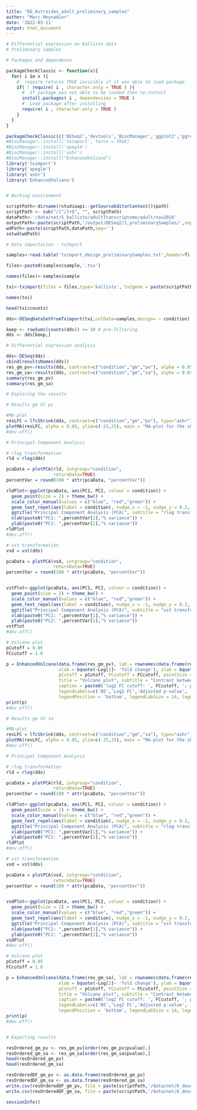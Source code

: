 ```yaml
---
title: "DE_Astroides_adult_preliminary_samples"
author: "Marc Meynadier"
date: '2022-03-11'
output: html_document
---
```


```r
# Differential expression on Kallisto data 
# Preliminary samples 

# Packages and dependence

packageCheckClassic <- function(x){
  for( i in x ){
    #  require returns TRUE invisibly if it was able to load package
    if( ! require( i , character.only = TRUE ) ){
      #  If package was not able to be loaded then re-install
      install.packages( i , dependencies = TRUE )
      #  Load package after installing
      require( i , character.only = TRUE )
    }
  }
}

packageCheckClassic(c('DESeq2','devtools','BiocManager','ggplot2','ggrepel','markdown','airway'))
#BiocManager::install('tximport', force = TRUE)
#BiocManager::install('apeglm')
#BiocManager::install('ashr')
#BiocManager::install("EnhancedVolcano")
library('tximport')
library('apeglm')
library('ashr')
library('EnhancedVolcano')


# Working environment 

scriptPath<-dirname(rstudioapi::getSourceEditorContext()$path)
scriptPath <- sub("/[^/]+$", "", scriptPath)
dataPath<-'/data/net/5_kallisto/adultTranscriptome/adult/nov2016'
outputPath<-paste(scriptPath,'/output/DESeq2/1_preliminarySamples/',sep='')
wdPath<-paste(scriptPath,dataPath,sep='')
setwd(wdPath)

# Data importation - txImport

samples<-read.table('tximport_design_preliminarySamples.txt',header=T)

files<-paste0(samples$sample,'.tsv')

names(files)<-samples$sample

txi<-tximport(files = files,type='kallisto', tx2gene = paste(scriptPath,'/data/net/5_kallisto/tx2gene',sep=''),txOut=T)

names(txi)

head(txi$counts)

dds<-DESeqDataSetFromTximport(txi,colData=samples,design= ~ condition)

keep <- rowSums(counts(dds)) >= 10 # pre-filtering
dds <- dds[keep,]

# Differential expression analysis

dds<-DESeq(dds)
cbind(resultsNames(dds))
res_gm_pv<-results(dds, contrast=c("condition","gm","pv"), alpha = 0.05)
res_gm_sa<-results(dds, contrast=c("condition","gm","sa"), alpha = 0.05)
summary(res_gm_pv)
summary(res_gm_sa)

# Exploring the results

# Results gm VS pv

#MA-plot
resLFC = lfcShrink(dds, contrast=c("condition","gm","pv"), type="ashr")
plotMA(resLFC, alpha = 0.05, ylim=c(-25,25), main = "MA-plot for the shrunken log2 fold changes")
#dev.off()

# Principal Component Analysis

# rlog transformation
rld = rlog(dds)

pcaData = plotPCA(rld, intgroup="condition", 
                  returnData=TRUE)
percentVar = round(100 * attr(pcaData, "percentVar"))

rldPlot<-ggplot(pcaData, aes(PC1, PC2, colour = condition)) + 
  geom_point(size = 2) + theme_bw() + 
  scale_color_manual(values = c("blue", "red","green")) +
  geom_text_repel(aes(label = condition), nudge_x = -1, nudge_y = 0.2, size = 3) +
  ggtitle("Principal Component Analysis (PCA)", subtitle = "rlog transformation") +
  xlab(paste0("PC1: ",percentVar[1],"% variance")) +
  ylab(paste0("PC2: ",percentVar[2],"% variance"))
rldPlot
#dev.off()

# vst transformation
vsd = vst(dds)

pcaData = plotPCA(vsd, intgroup="condition", 
                  returnData=TRUE)
percentVar = round(100 * attr(pcaData, "percentVar"))


vstPlot<-ggplot(pcaData, aes(PC1, PC2, colour = condition)) + 
  geom_point(size = 2) + theme_bw() + 
  scale_color_manual(values = c("blue", "red","green")) +
  geom_text_repel(aes(label = condition), nudge_x = -1, nudge_y = 0.2, size = 3) +
  ggtitle("Principal Component Analysis (PCA)", subtitle = "vst transformation") +
  xlab(paste0("PC1: ",percentVar[1],"% variance")) +
  ylab(paste0("PC2: ",percentVar[2],"% variance"))
vstPlot
#dev.off()

# Volcano plot
pCutoff = 0.05
FCcutoff = 1.0

p = EnhancedVolcano(data.frame(res_gm_pv), lab = rownames(data.frame(res_gm_pv)), x = 'log2FoldChange', y = 'padj',
                    xlab = bquote(~Log[2]~ 'fold change'), ylab = bquote(~-Log[10]~adjusted~italic(P)),
                    pCutoff = pCutoff, FCcutoff = FCcutoff, pointSize = 1.0, labSize = 2.0,
                    title = "Volcano plot", subtitle = "Contrast between gm and pv",
                    caption = paste0('log2 FC cutoff: ', FCcutoff, '; p-value cutoff: ', pCutoff, '\nTotal = ', nrow(res_gm_pv), ' variables'),
                    legendLabels=c('NS','Log2 FC','Adjusted p-value', 'Adjusted p-value & Log2 FC'),
                    legendPosition = 'bottom', legendLabSize = 14, legendIconSize = 5.0)
print(p)
#dev.off()

# Results gm VS sa

#MA-plot
resLFC = lfcShrink(dds, contrast=c("condition","gm","sa"), type="ashr")
plotMA(resLFC, alpha = 0.05, ylim=c(-25,25), main = "MA-plot for the shrunken log2 fold changes")
#dev.off()

# Principal Component Analysis

# rlog transformation
rld = rlog(dds)

pcaData = plotPCA(rld, intgroup="condition", 
                  returnData=TRUE)
percentVar = round(100 * attr(pcaData, "percentVar"))

rldPlot<-ggplot(pcaData, aes(PC1, PC2, colour = condition)) + 
  geom_point(size = 2) + theme_bw() + 
  scale_color_manual(values = c("blue", "red","green")) +
  geom_text_repel(aes(label = condition), nudge_x = -1, nudge_y = 0.2, size = 3) +
  ggtitle("Principal Component Analysis (PCA)", subtitle = "rlog transformation") +
  xlab(paste0("PC1: ",percentVar[1],"% variance")) +
  ylab(paste0("PC2: ",percentVar[2],"% variance"))
rldPlot
#dev.off()

# vst transformation
vsd = vst(dds)

pcaData = plotPCA(vsd, intgroup="condition", 
                  returnData=TRUE)
percentVar = round(100 * attr(pcaData, "percentVar"))


vsdPlot<-ggplot(pcaData, aes(PC1, PC2, colour = condition)) + 
  geom_point(size = 2) + theme_bw() + 
  scale_color_manual(values = c("blue", "red","green")) +
  geom_text_repel(aes(label = condition), nudge_x = -1, nudge_y = 0.2, size = 3) +
  ggtitle("Principal Component Analysis (PCA)", subtitle = "vst transformation") +
  xlab(paste0("PC1: ",percentVar[1],"% variance")) +
  ylab(paste0("PC2: ",percentVar[2],"% variance"))
vsdPlot
#dev.off()

# Volcano plot
pCutoff = 0.05
FCcutoff = 1.0

p = EnhancedVolcano(data.frame(res_gm_sa), lab = rownames(data.frame(res_gm_sa)), x = 'log2FoldChange', y = 'padj',
                    xlab = bquote(~Log[2]~ 'fold change'), ylab = bquote(~-Log[10]~adjusted~italic(P)),
                    pCutoff = pCutoff, FCcutoff = FCcutoff, pointSize = 1.0, labSize = 2.0,
                    title = "Volcano plot", subtitle = "Contrast between gm and sa",
                    caption = paste0('log2 FC cutoff: ', FCcutoff, '; p-value cutoff: ', pCutoff, '\nTotal = ', nrow(res_gm_sa), ' variables'),
                    legendLabels=c('NS','Log2 FC','Adjusted p-value', 'Adjusted p-value & Log2 FC'),
                    legendPosition = 'bottom', legendLabSize = 14, legendIconSize = 5.0)
print(p)
#dev.off()


# Exporting results

resOrdered_gm_pv <- res_gm_pv[order(res_gm_pv$pvalue),]
resOrdered_gm_sa <- res_gm_sa[order(res_gm_sa$pvalue),]
head(resOrdered_gm_pv)
head(resOrdered_gm_sa)

resOrderedDF_gm_pv <- as.data.frame(resOrdered_gm_pv)
resOrderedDF_gm_sa <- as.data.frame(resOrdered_gm_sa)
write.csv(resOrderedDF_gm_pv, file = paste(scriptPath,'/data/net/6_deseq2/adult/1_preliminarySamples/DESeq2_results_adultTranscriptome_adultTranscriptome_nov2016_gm_VS_pv.csv',sep=''))
write.csv(resOrderedDF_gm_sa, file = paste(scriptPath,'/data/net/6_deseq2/adult/1_preliminarySamples/DESeq2_results_adult_adultTranscriptome_nov2016_gm_VS_sa.csv',sep=''))

sessionInfo()

```


